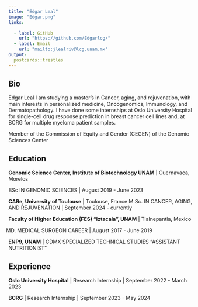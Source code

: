 ```yaml
---
title: "Edgar Leal"
image: "Edgar.png"
links:

  - label: GitHub
    url: "https://github.com/Edgarlcg/"
  - label: Email
    url: "mailto:jlealriv@lcg.unam.mx"
output:
  postcards::trestles
---
```

 
## Bio

Edgar Leal 
I am studying a master's in Cancer, aging, and rejuvenation, with main interests in personalized medicine, Oncogenomics, Immunology, and Dermatopathology. I have done some internships at Oslo University Hospital for single-cell drug response prediction in breast cancer cell lines and, at BCRG for multiple myeloma patient samples.

Member of the Commission of  Equity and Gender (CEGEN) of the Genomic Sciences Center


## Education

**Genomic Science Center, Institute of Biotechnology UNAM** | Cuernavaca, Morelos

BSc IN GENOMIC SCIENCES   | August 2019 - June 2023

**CARe, University of Toulouse** | Toulouse, France 
M.Sc. IN CANCER, AGING, AND REJUVENATION   |  September 2024  -  currently

**Faculty of Higher Education (FES) “Iztacala”, UNAM** | Tlalnepantla, Mexico

MD. MEDICAL SURGEON CAREER | August 2017 - June 2019

**ENP9, UNAM** | CDMX
SPECIALIZED TECHNICAL STUDIES “ASSISTANT NUTRITIONIST”

## Experience

**Oslo University Hospital** | Research Internship | September 2022 - March 2023

**BCRG** | Research Internship | September 2023 - May 2024
